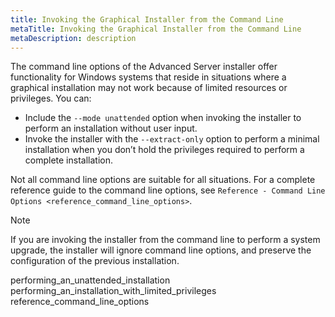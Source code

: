 ```yaml
---
title: Invoking the Graphical Installer from the Command Line
metaTitle: Invoking the Graphical Installer from the Command Line
metaDescription: description
---
```


The command line options of the Advanced Server installer offer
functionality for Windows systems that reside in situations where a
graphical installation may not work because of limited resources or
privileges. You can:

  - Include the `--mode unattended` option when invoking the installer
    to perform an installation without user input.
  - Invoke the installer with the `--extract-only` option to perform a
    minimal installation when you don’t hold the privileges required to
    perform a complete installation.

Not all command line options are suitable for all situations. For a
complete reference guide to the command line options, see `Reference -
Command Line Options <reference_command_line_options>`.

<div class="note">

<div class="title">

Note

</div>

If you are invoking the installer from the command line to perform a
system upgrade, the installer will ignore command line options, and
preserve the configuration of the previous installation.

</div>

<div class="toctree" data-maxdepth="3">

performing\_an\_unattended\_installation
performing\_an\_installation\_with\_limited\_privileges
reference\_command\_line\_options

</div>
